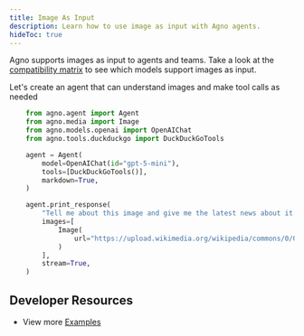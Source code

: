 ```yaml
---
title: Image As Input
description: Learn how to use image as input with Agno agents.
hideToc: true
---
```


Agno supports images as input to agents and teams.  Take a look at the [compatibility matrix](/concepts/models/compatibility#multimodal-support) to see which models support images as input.

Let's create an agent that can understand images and make tool calls as needed

```python
    from agno.agent import Agent
    from agno.media import Image
    from agno.models.openai import OpenAIChat
    from agno.tools.duckduckgo import DuckDuckGoTools

    agent = Agent(
        model=OpenAIChat(id="gpt-5-mini"),
        tools=[DuckDuckGoTools()],
        markdown=True,
    )

    agent.print_response(
        "Tell me about this image and give me the latest news about it.",
        images=[
            Image(
                url="https://upload.wikimedia.org/wikipedia/commons/0/0c/GoldenGateBridge-001.jpg"
            )
        ],
        stream=True,
    )
```


## Developer Resources

- View more [Examples](/examples/concepts/multimodal/image-to-text)
